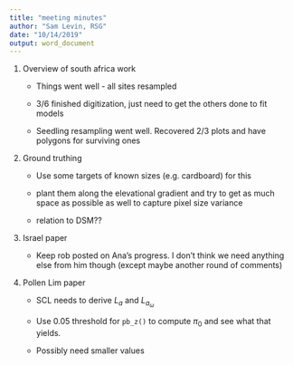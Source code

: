 ```yaml
---
title: "meeting minutes"
author: "Sam Levin, RSG"
date: "10/14/2019"
output: word_document
---
```


1. Overview of south africa work
    
    + Things went well - all sites resampled
    
    + 3/6 finished digitization, just need to get the others done 
    to fit models
    
    + Seedling resampling went well. Recovered 2/3 plots and have polygons for
    surviving ones
    
2. Ground truthing

    + Use some targets of known sizes (e.g. cardboard) for this
    
    + plant them along the elevational gradient and try to get as much space
    as possible as well to capture pixel size variance
    
    + relation to DSM??
    
3. Israel paper

    + Keep rob posted on Ana's progress. I don't think we need anything else
    from him though (except maybe another round of comments)

4. Pollen Lim paper

    + SCL needs to derive $L_a$ and $L_a_\omega$ 
    
    + Use 0.05 threshold for `pb_z()` to compute $\pi_0$ and see what that yields.
    
    + Possibly need smaller values
